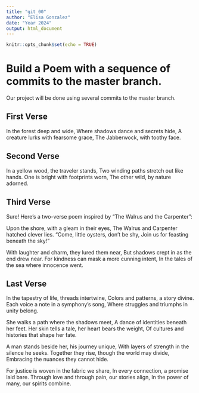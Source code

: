 ```yaml
---
title: "git_00"
author: "Elisa Gonzalez"
date: "Year 2024"
output: html_document
---
```


```r
knitr::opts_chunk$set(echo = TRUE)
```
# Build a Poem with a sequence of commits to the master branch.
Our project will be done using several commits to the master branch.
<!-- Do not modify or change any text in "!--" bracketed areas such as this --- these are instructions to
you, if you change any of this the git program will notice it and compromise your git merging strategy !-->

## First Verse 
<!--Put the first five lines of a poem by Lewis Carrol in this section!-->

In the forest deep and wide,
Where shadows dance and secrets hide,
A creature lurks with fearsome grace,
The Jabberwock, with toothy face. 

## Second Verse
<!--Put the first five lines of a poem by Robert Frost here!-->

In a yellow wood, the traveler stands,
Two winding paths stretch out like hands.
One is bright with footprints worn,
The other wild, by nature adorned.


## Third Verse
<!--Put the first two verses of The Walrus and the Carpenter here!-->


Sure! Here’s a two-verse poem inspired by "The Walrus and the Carpenter":

Upon the shore, with a gleam in their eyes,
The Walrus and Carpenter hatched clever lies.
“Come, little oysters, don’t be shy,
Join us for feasting beneath the sky!”

With laughter and charm, they lured them near,
But shadows crept in as the end drew near.
For kindness can mask a more cunning intent,
In the tales of the sea where innocence went.

## Last Verse
<!--Put a short poem of your choice 8-20 lines,here!-->

In the tapestry of life, threads intertwine,
Colors and patterns, a story divine.
Each voice a note in a symphony's song,
Where struggles and triumphs in unity belong.

She walks a path where the shadows meet,
A dance of identities beneath her feet.
Her skin tells a tale, her heart bears the weight,
Of cultures and histories that shape her fate.

A man stands beside her, his journey unique,
With layers of strength in the silence he seeks.
Together they rise, though the world may divide,
Embracing the nuances they cannot hide.

For justice is woven in the fabric we share,
In every connection, a promise laid bare.
Through love and through pain, our stories align,
In the power of many, our spirits combine.

